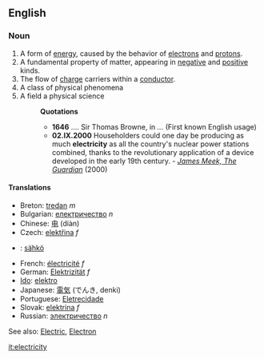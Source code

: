 ==English==
===Noun===
#A form of [[energy]], caused by the behavior of [[electron]]s and [[proton]]s.
#A fundamental property of matter, appearing in [[negative]] and [[positive]] kinds.
#The flow of [[charge]] carriers within a [[conductor]].
#A class of physical phenomena
#A field a physical science
#:'''Quotations'''
#:*'''1646''' .... Sir Thomas Browne, in ''...'' (First known English usage)
#:*'''02.IX.2000''' Householders could one day be producing as much '''electricity''' as all the country's nuclear power stations combined, thanks to the revolutionary application of a device developed in the early 19th century. - ''[http://www.guardian.co.uk/renewable/Story/0,2763,363461,00.html James Meek, The Guardian]'' (2000)

====Translations====
*Breton: [[tredan]] ''m''
*Bulgarian: [[електричество]] ''n''
*Chinese: [[电]] (diàn)
*Czech: [[elektřina]] ''f''
*{{fi}}: [[sähkö]]
*French: [[électricité]] ''f''
*German: [[Elektrizität]] ''f''
*[[Ido]]: [[elektro]]
*Japanese: [[電気]] (でんき, denki)
*Portuguese: [[Eletrecidade]]
*Slovak: [[elektrina]] ''f''
*Russian: [[электричество]] ''n''

See also: [[Electric]], [[Electron]]

[[it:electricity]]
